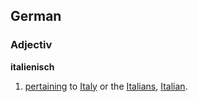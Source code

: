 ==German==
===Adjectiv===

'''italienisch'''

#[[pertaining]] to [[Italy]] or the [[Italians]], [[Italian]].